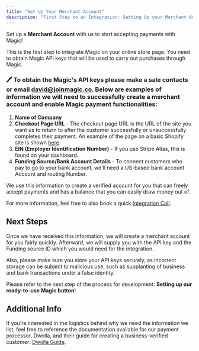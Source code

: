 ```yaml
---
title: "Set Up Your Merchant Account"
description: "First Step to an Integration: Setting Up your Merchant Account"
---
```


Set up a **Merchant Account** with us to start accepting payments with Magic!

This is the first step to integrate Magic on your online store page. You need to obtain Magic API keys that will be used to carry out purchases through Magic.

### 🖊️ To obtain the Magic's API keys please make a sale contacts or email david@joinmagic.co. Below are examples of information we will need to successfully create a merchant account and enable Magic payment functionalities:

1. **Name of Company**
2. **Checkout Page URL** - The checkout page URL is the URL of the site you want us to return to after the customer successfully or unsuccessfully completes their payment. An example of the page on a basic Shopify site is shown [here](https://cdn.shopify.com/s/files/1/0200/7466/files/credit-card-security-text.png?v=1594127681).
3. **EIN (Employer Identification Number)** - If you use Stripe Atlas, this is found on your dashboard.
4. **Funding Source/Bank Account Details** - To connect customers who pay to go to your bank account, we'll need a US-based bank account Account and routing Number.

We use this information to create a verified account for you that can freely accept payments and has a balance that you can easily draw money out of.

For more information, feel free to also book a quick [Integration Call](https://calendly.com/d/yxs-9bd-nkp/magic-intro-call-30-minute). 

## Next Steps

<Warning>

Once we have received this information, we will create a merchant account for you fairly quickly. Afterward, we will supply you with the API key and the Funding source ID which you would need for the integration.

</Warning>

<Warning>

Also, please make sure you store your API keys securely, as incorrect storage can be subject to malicious use, such as supplanting of business and bank transactions under a false identity.

</Warning>

Please refer to the next step of the process for development: **Setting up our ready-to-use Magic button**!

## Additional Info

If you're interested in the logistics behind why we need the information we list, feel free to reference the documentation available for our payment processor, Dwolla, and their guide for creating a business-verified customer: [Dwolla Guide](https://developers.dwolla.com/docs/balance/business-verified-customer).
